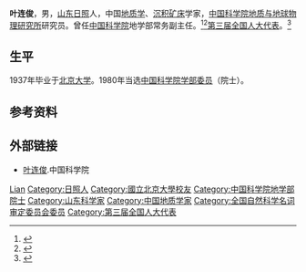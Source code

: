 '''叶连俊'''{{BD|1913年|7月19日|2007年|12月2日}}，男，[[山东|山东]][[日照|日照]]人，中国[[地质学|地质学]]、[[沉积矿床|沉积矿床]]学家，[[中国科学院地质与地球物理研究所|中国科学院地质与地球物理研究所]]研究员。曾任[[中国科学院|中国科学院]]地学部常务副主任。<ref>{{cite web |url=http://www.cnki.com.cn/Article/CJFDTotal-CJXB200801026.htm |language= |title=叶连俊院士生平 |publisher=《沉积学报》 |date=2008年01期 |accessdate= |archive-date=2016-10-03 |archive-url=https://web.archive.org/web/20161003193101/http://www.cnki.com.cn/Article/CJFDTotal-CJXB200801026.htm |dead-url=no }}</ref><ref>{{cite web |url=http://www.cnki.com.cn/Article/CJFDTotal-CJXB200706009.htm |language= |title=叶连俊院士逝世 |publisher=《沉积学报》 |date=2007年06期 |accessdate= |archive-date=2016-10-03 |archive-url=https://web.archive.org/web/20161003191059/http://www.cnki.com.cn/Article/CJFDTotal-CJXB200706009.htm |dead-url=no }}</ref>[[第三届全国人大代表|第三届全国人大代表]]。<ref>{{Cite book|title=中华人民共和国职官志|author=何虎生, 李耀东, 向常福主编|publisher=中国社会出版社|year=2003|isbn=9787800883934|location=北京|pages=}}</ref>

== 生平 ==
1937年毕业于[[北京大学|北京大学]]。1980年当选[[中国科学院学部委员|中国科学院学部委员]]（院士）。

== 参考资料 ==
{{reflist}}

== 外部链接 ==
* [http://casad.cas.cn/aca/316/ygysmd-200906-t20090624_1809562.html 叶连俊]{{Wayback|url=http://casad.cas.cn/aca/316/ygysmd-200906-t20090624_1809562.html |date=20170111125703 }}.中国科学院

{{中国科学院地学部院士}}
{{Navboxes
| title  = 叶连俊在[[全国科学技术名词审定委员会|全国科学技术名词审定委员会]]的职务
| list1  =
{{全国自然科学名词审定委员会第一届全国委员会}}
{{全国自然科学名词审定委员会第二届全国委员会}}
}}

{{Authority control}}

{{DEFAULTSORT:Ye叶}}
[[Category:葉姓|Lian]]
[[Category:日照人|Category:日照人]]
[[Category:國立北京大學校友|Category:國立北京大學校友]]
[[Category:中国科学院地学部院士|Category:中国科学院地学部院士]]
[[Category:山东科学家|Category:山东科学家]]
[[Category:中国地质学家|Category:中国地质学家]]
[[Category:全国自然科学名词审定委员会委员|Category:全国自然科学名词审定委员会委员]]
[[Category:第三届全国人大代表|Category:第三届全国人大代表]]